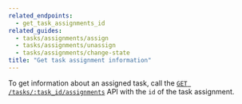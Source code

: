 ```yaml
---
related_endpoints:
  - get_task_assignments_id
related_guides:
  - tasks/assignments/assign
  - tasks/assignments/unassign
  - tasks/assignments/change-state
title: "Get task assignment information"
---
```

To get information about an assigned task, call the
[`GET /tasks/:task_id/assignments`](e://get_task_assignments_id) API with the
`id` of the task assignment.

<Samples id='get_task_assignments_id' />
